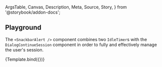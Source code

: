 <!-- @prettier -->

  ArgsTable,
  Canvas,
  Description,
  Meta,
  Source,
  Story,
} from '@storybook/addon-docs';


<Meta
  argTypes={argTypes}
  component={SnackbarAlert}
  title="Molecules/SnackbarAlert"
/>

<Description of={SnackbarAlert} />

## Playground

The `<SnackbarAlert />` component combines two `IdleTimer`s with the
`DialogContinueSession` component in order to fully and effectively manage
the user's session.

<Canvas isColumn>
  <Source language="jsx" story="Playground" />
  <Story name="Playground" args={{}}>
    {Template.bind({})}
  </Story>
  <ArgsTable story="Playground" />
</Canvas>
